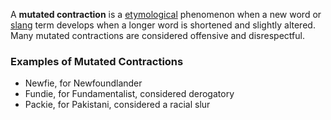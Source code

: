 A '''mutated contraction''' is a [[etymology|etymological]] phenomenon when a new word or [[slang]] term develops when a longer word is shortened and slightly altered. Many mutated contractions are considered offensive and disrespectful. 

===Examples of Mutated Contractions===

* Newfie, for Newfoundlander
* Fundie, for Fundamentalist, considered derogatory
* Packie, for Pakistani, considered a racial slur